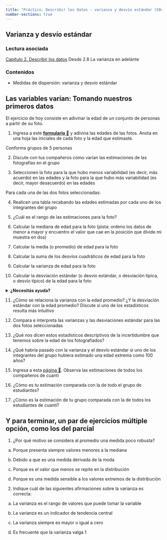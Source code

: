 ```yaml
---
title: "Práctico: Describir los datos - varianza y desvío estándar (S04)"
number-sections: true
---
```


## Varianza y desvío estándar

### Lectura asociada

[Capítulo 2. Describir los datos](https://almadana.github.io/libro_cuanti/02-Describing_Data.html) Desde 2.8 La varianza en adelante

### Contenidos

-   Medidas de dispersión: varianza y desvío estándar

## Las variables varían: Tomando nuestros primeros datos

El ejercicio de hoy consiste en adivinar la edad de un conjunto de personas a partir de su foto.

1.  Ingresa a este **[formulario 🔗](https://docs.google.com/forms/d/e/1FAIpQLSc-yjtYrsLTw7p8KFp4NOp2Acu2ilD6yLQQjc5p82N4YDZI2A/viewform?usp=header)** y adivina las edades de las fotos. Anota en una hoja las iniciales de cada foto y la edad que estimaste.

Conforma grupos de 5 personas

2.  Discute con tus compañeros cómo varían las estimaciones de las fotografías en el grupo

3.  Seleccionen la foto para la que hubo menos variabilidad (es decir, más acuerdo) en las edades y la foto para la que hubo más variabilidad (es decir, mayor desacuerdo) en las edades

Para cada una de las dos fotos seleccionadas:

4.  Realicen una tabla recabando las edades estimadas por cada uno de los integrantes del grupo

5.  ¿Cuál es el rango de las estimaciones para la foto?

6.  Calcular la mediana de edad para la foto (pista: ordeno los datos de menor a mayor y encuentro el valor que cae en la posición que divide mi muestra en dos)

7.  Calcular la media (o promedio) de edad para la foto

8.  Calcular la suma de los desvíos cuadráticos de edad para la foto

9.  Calcular la varianza de edad para la foto

10. Calcular la desviación estándar (o desvío estándar, o desviación típica, o desvío típico) de la edad para la foto

<details>

<summary><strong>¿Necesitás ayuda?</strong></summary>

![](imgs/tabla_calculo.jpg)

</details>

11. ¿Cómo se relaciona la varianza con la edad promedio? ¿Y la desviación estándar con la edad promedio? Discute si uno de los estadísticos resulta más intuitivo

12. Compara e interpreta las varianzas y las desviaciones estándar para las dos fotos seleccionadas

13. ¿Qué nos dicen estos estadísticos descriptivos de la incertidumbre que tenemos sobre la edad de los fotografiados?

14. ¿Qué habría pasado con la varianza y el desvío estándar si uno de los integrantes del grupo hubiera estimado una edad extrema como 100 años?

15. Ingresa a esta [página 🔗](https://em-fl.github.io/edadesMyTC/). Observa las estimaciones de todos los compañeros de cuanti

16. ¿Cómo es tu estimación comparada con la de todo el grupo de estudiantes?

17. ¿Cómo es la estimación de tu grupo comparada con la de todos los estudiantes de cuanti?

## Y para terminar, un par de ejercicios múltiple opción, como los del parcial

1.  ¿Por qué motivo se considera al promedio una medida poco robusta?

<!-- -->

a.  Porque presenta siempre valores menores a la mediana

b.  Debido a que es una medida derivada de la moda

c.  Porque es el valor que menos se repite en la distribución

d.  Porque es una medida sensible a los valores extremos de la distribución

<!-- -->

2.  Indique cuál de las siguientes afirmaciones sobre la varianza es correcta:

<!-- -->

a.  La varianza es el rango de valores que puede tomar la variable

b.  La varianza es un indicador de tendencia central

c.  La varianza siempre es mayor o igual a cero

d.  Es frecuente que la varianza valga 1
